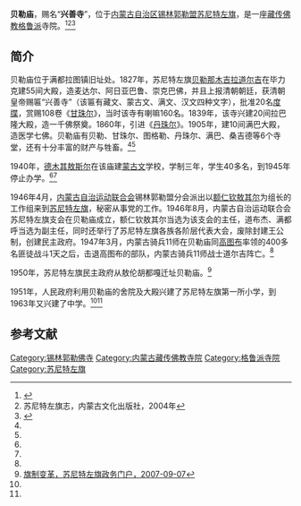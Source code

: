 {{Infobox Tibetan Buddhist monastery
|name =贝勒庙
|image = 
|image size = 250px
|alt = 
|caption = 
|t=
|w=
|to = 
|ipa={{IPA|}}
|z=
|thdl=
|e=
|tc=貝勒廟
|s=贝勒庙
|p=
|m=
|k=
|pushpin_map = 
|latd =  | latm =  | lats =  | latNS = 
|longd=  | longm= | longs =| longEW = 
|iso_region = 
|map_caption = 
|mapsize = 
|location_country = 中国
|location = {{CHN}}[[内蒙古自治区|内蒙古自治区]][[锡林郭勒盟|锡林郭勒盟]][[苏尼特左旗|苏尼特左旗]]
|coordinates_display =
|founded_by = [[那木吉拉道尔吉|那木吉拉道尔吉]]
|date_founded =1827年
|date_renovated =
|sect = [[格鲁派|格鲁派]]
|mather =
|children =
|dedicated_to = 
|tulku =
|head_lama = 
|head_mgh =
|no._of_monks = 
|architecture = 
|festivals =
|footnotes = 
}}

'''贝勒庙'''，赐名“'''兴善寺'''”，位于[[内蒙古自治区|内蒙古自治区]][[锡林郭勒盟|锡林郭勒盟]][[苏尼特左旗|苏尼特左旗]]，是一座[[藏传佛教|藏传佛教]][[格鲁派|格鲁派]]寺院。<ref name=xilinribao>{{Cite web |url=http://www.xlglrbw.com/wenshi/2012-05/31/content_3540.htm |title=浅述喇嘛庙宇在锡盟革命斗争中的重要作用，锡林郭勒日报网，2012-05-31 |access-date=2013-07-21 |archive-date=2014-05-03 |archive-url=https://web.archive.org/web/20140503183503/http://www.xlglrbw.com/wenshi/2012-05/31/content_3540.htm |dead-url=no }}</ref><ref name=qizhi>苏尼特左旗志，内蒙古文化出版社，2004年</ref><ref name=xmdq>{{Cite web |url=http://xmdq.nmqq.gov.cn/tuxiang/ShowPhoto.asp?PhotoID=135 |title=内蒙古自治运动联合会苏尼特左旗支会驻地贝勒庙遗迹，锡林郭勒盟地情网，2013-10-10 |access-date=2014-05-03 |archive-date=2014-05-03 |archive-url=https://web.archive.org/web/20140503152307/http://xmdq.nmqq.gov.cn/tuxiang/ShowPhoto.asp?PhotoID=135 |dead-url=no }}</ref>

==简介==
贝勒庙位于满都拉图镇旧址处。1827年，苏尼特左旗[[贝勒|贝勒]][[那木吉拉道尔吉|那木吉拉道尔吉]]在毕力克建55间大殿，造麦达尔、阿日亚巴鲁、崇克巴佛，并且上报清朝朝廷，获清朝皇帝赐匾“兴善寺”（该匾有藏文、蒙古文、满文、汉文四种文字），批准20名[[度牒|度牒]]，赏赐108卷《[[甘珠尔|甘珠尔]]》，当时该寺有喇嘛160名。1839年，该寺兴建20间拉巴隆大殿，造一千佛祭奠。1860年，引进《[[丹珠尔|丹珠尔]]》。1905年，建10间满巴大殿，造医学七佛。贝勒庙有贝勒、甘珠尔、图格勒、丹珠尔、满巴、桑吉德等6个寺堂，还有十分丰富的财产与牲畜。<ref name=qizhi/><ref name=xmdq/>

1940年，[[德木其敖斯尔|德木其敖斯尔]]在该庙建[[蒙古文|蒙古文]]学校，学制三年，学生40多名，到1945年停止办学。<ref name=qizhi/><ref name=xmdq/>

1946年4月，[[内蒙古自治运动联合会|内蒙古自治运动联合会]]锡林郭勒盟分会派出以[[额仁钦敖其尔|额仁钦敖其尔]]为组长的工作组来到[[苏尼特左旗|苏尼特左旗]]，秘密从事党的工作。1946年8月，内蒙古自治运动联合会苏尼特左旗支会在贝勒庙成立，额仁钦敖其尔当选为该支会的主任，道布杰、满都呼当选为副主任，同时还举行了苏尼特左旗各族各阶层代表大会，废除封建王公制，创建民主政府。1947年3月，内蒙古骑兵11师在贝勒庙同[[高图布|高图布]]率领的400多名匪徒战斗1天之后，击退高图布的部队，内蒙古骑兵11师战士道尔吉阵亡。<ref name=xmdq/>

1950年，苏尼特左旗民主政府从敖伦胡都嘎迁址贝勒庙。<ref>[http://www.sntzq.gov.cn/xhqgk_1/lsyg/200709/t20070907_81456.html 旗制变革，苏尼特左旗政务门户，2007-09-07]</ref>

1951年，人民政府利用贝勒庙的舍院及大殿兴建了苏尼特左旗第一所小学，到1963年又兴建了中学。<ref name=qizhi/><ref name=xmdq/>

==参考文献==
{{reflist}}

[[Category:锡林郭勒佛寺|Category:锡林郭勒佛寺]] 
[[Category:内蒙古藏传佛教寺院|Category:内蒙古藏传佛教寺院]]
[[Category:格鲁派寺院|Category:格鲁派寺院]]
[[Category:苏尼特左旗|Category:苏尼特左旗]]